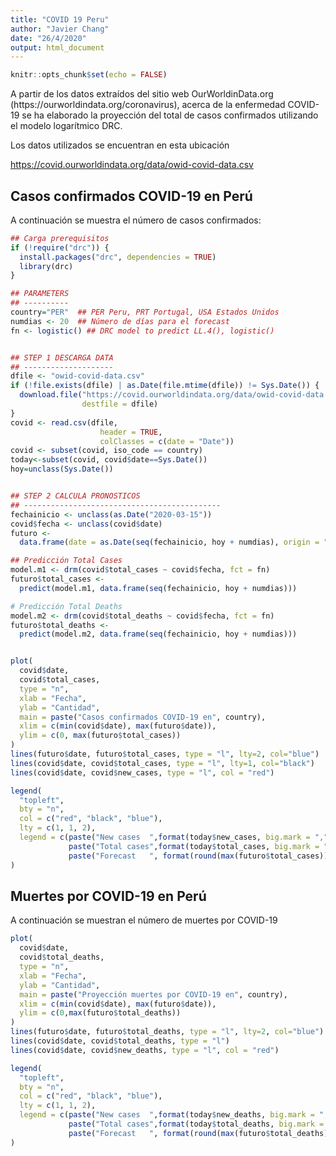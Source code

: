 ```yaml
---
title: "COVID 19 Peru"
author: "Javier Chang"
date: "26/4/2020"
output: html_document
---
```


```r
knitr::opts_chunk$set(echo = FALSE)
```

A partir de los datos extraídos del sitio web OurWorldinData.org (https://ourworldindata.org/coronavirus), acerca de la enfermedad COVID-19 se ha elaborado la proyección del total de casos confirmados utilizando el modelo logarítmico DRC.

Los datos utilizados se encuentran en esta ubicación

<https://covid.ourworldindata.org/data/owid-covid-data.csv>



## Casos confirmados COVID-19 en Perú

A continuación se muestra el número de casos confirmados:

```r
## Carga prerequisitos
if (!require("drc")) {
  install.packages("drc", dependencies = TRUE)
  library(drc)
}

## PARAMETERS
## ----------
country="PER"  ## PER Peru, PRT Portugal, USA Estados Unidos
numdias <- 20  ## Número de días para el forecast
fn <- logistic() ## DRC model to predict LL.4(), logistic()


## STEP 1 DESCARGA DATA
## --------------------
dfile <- "owid-covid-data.csv"
if (!file.exists(dfile) | as.Date(file.mtime(dfile)) != Sys.Date()) {
  download.file("https://covid.ourworldindata.org/data/owid-covid-data.csv",
                destfile = dfile)
}
covid <- read.csv(dfile,
                    header = TRUE,
                    colClasses = c(date = "Date"))
covid <- subset(covid, iso_code == country)
today<-subset(covid, covid$date==Sys.Date())
hoy=unclass(Sys.Date())


## STEP 2 CALCULA PRONOSTICOS
## --------------------------------------------
fechainicio <- unclass(as.Date("2020-03-15"))
covid$fecha <- unclass(covid$date)
futuro <-
  data.frame(date = as.Date(seq(fechainicio, hoy + numdias), origin = "1970-01-01"))

## Predicción Total Cases
model.m1 <- drm(covid$total_cases ~ covid$fecha, fct = fn) 
futuro$total_cases <-
  predict(model.m1, data.frame(seq(fechainicio, hoy + numdias)))

# Predicción Total Deaths
model.m2 <- drm(covid$total_deaths ~ covid$fecha, fct = fn) 
futuro$total_deaths <-
  predict(model.m2, data.frame(seq(fechainicio, hoy + numdias)))


plot(
  covid$date,
  covid$total_cases,
  type = "n",
  xlab = "Fecha",
  ylab = "Cantidad",
  main = paste("Casos confirmados COVID-19 en", country),
  xlim = c(min(covid$date), max(futuro$date)),
  ylim = c(0, max(futuro$total_cases))
)
lines(futuro$date, futuro$total_cases, type = "l", lty=2, col="blue")
lines(covid$date, covid$total_cases, type = "l", lty=1, col="black")
lines(covid$date, covid$new_cases, type = "l", col = "red")

legend(
  "topleft",
  bty = "n",
  col = c("red", "black", "blue"),
  lty = c(1, 1, 2),
  legend = c(paste("New cases  ",format(today$new_cases, big.mark = ",", width=7, justify="right")), 
             paste("Total cases",format(today$total_cases, big.mark = ",", width=7, justify="right")), 
             paste("Forecast   ", format(round(max(futuro$total_cases)), big.mark = ",", width=7, justify="right")))
)
```

## Muertes por COVID-19 en Perú

A continuación se muestran el número de muertes por COVID-19

```r
plot(
  covid$date,
  covid$total_deaths,
  type = "n",
  xlab = "Fecha",
  ylab = "Cantidad",
  main = paste("Proyección muertes por COVID-19 en", country),
  xlim = c(min(covid$date), max(futuro$date)),
  ylim = c(0,max(futuro$total_deaths))
)
lines(futuro$date, futuro$total_deaths, type = "l", lty=2, col="blue")
lines(covid$date, covid$total_deaths, type = "l")
lines(covid$date, covid$new_deaths, type = "l", col = "red")

legend(
  "topleft",
  bty = "n",
  col = c("red", "black", "blue"),
  lty = c(1, 1, 2),
  legend = c(paste("New cases  ",format(today$new_deaths, big.mark = ",", width=7, justify="right")), 
             paste("Total cases",format(today$total_deaths, big.mark = ",", width=7, justify="right")), 
             paste("Forecast   ", format(round(max(futuro$total_deaths)), big.mark = ",", width=7, justify="right")))
)

```

